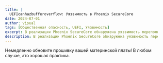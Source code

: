 ---
title: |
  UEFIcanhazbufferoverflow: Уязвимость в Phoenix SecureCore
date: 2024-07-01
author: visual
tags: [Общественная опасность, UEFI, Уязвимость]
excerpt: В реализации Phoenix SecureCore обнаружена уязвимость переполнения буфера.
description: В реализации Phoenix SecureCore обнаружена уязвимость переполнения буфера.
---


Немедленно обновите прошивку вашей материнской платы! В любом случае, это хорошая практика.

<LinkPreview id="https://eclypsium.com/blog/ueficanhazbufferoverflow-widespread-impact-from-vulnerability-in-popular-pc-and-server-firmware/"/>
